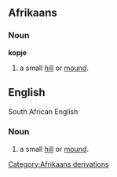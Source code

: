 ==Afrikaans==
===Noun===
'''kopje'''
# a small [[hill]] or [[mound]].
==English==
South African English
===Noun===
# a small [[hill]] or [[mound]].
[[Category:Afrikaans derivations]]